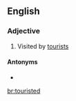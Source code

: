 ==English==

===Adjective===
{{en-adj}}

# {{label|en|often|in combination}} Visited by [[tourist]]s

====Antonyms====
* {{l|en|untouristed}}

[[br:touristed]]